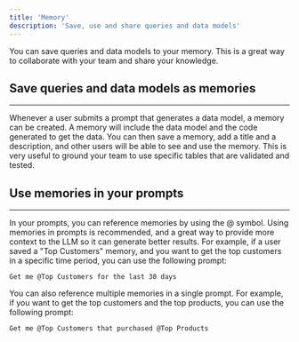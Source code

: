 ```yaml
---
title: 'Memory'
description: 'Save, use and share queries and data models'
---
```


You can save queries and data models to your memory. This is a great way to collaborate with your team and share your knowledge.

## Save queries and data models as memories
---
Whenever a user submits a prompt that generates a data model, a memory can be created. A memory will include the data model and the code generated to get the data.
You can then save a memory, add a title and a description, and other users will be able to see and use the memory.
This is very useful to ground your team to use specific tables that are validated and tested.

## Use memories in your prompts
---
In your prompts, you can reference memories by using the @ symbol. Using memories in prompts is recommended, and a great way to provide more context to the LLM so it can generate better results.
For example, if a user saved a "Top Customers" memory, and you want to get the top customers in a specific time period, you can use the following prompt:

```
Get me @Top Customers for the last 30 days
```

You can also reference multiple memories in a single prompt. For example, if you want to get the top customers and the top products, you can use the following prompt:

```
Get me @Top Customers that purchased @Top Products
```

